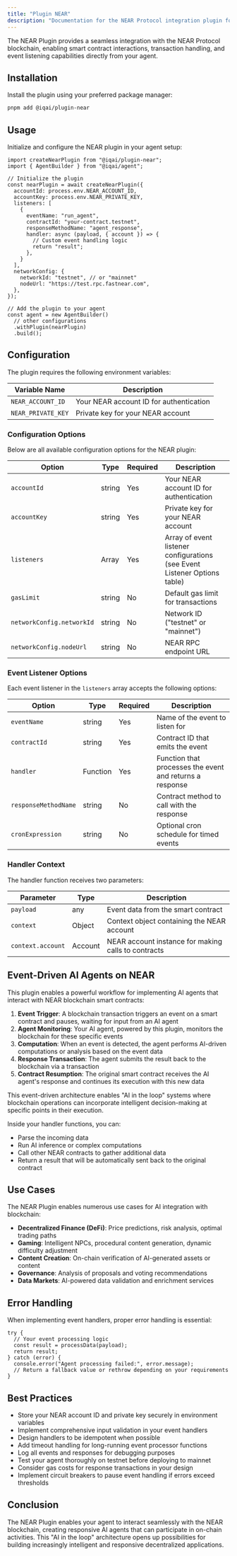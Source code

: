 ```yaml
---
title: "Plugin NEAR"
description: "Documentation for the NEAR Protocol integration plugin for the Brain Framework."
---
```


The NEAR Plugin provides a seamless integration with the NEAR Protocol blockchain, enabling smart contract interactions, transaction handling, and event listening capabilities directly from your agent.

## Installation

Install the plugin using your preferred package manager:

```bash
pnpm add @iqai/plugin-near
```


## Usage

Initialize and configure the NEAR plugin in your agent setup:

```tsx
import createNearPlugin from "@iqai/plugin-near";
import { AgentBuilder } from "@iqai/agent";

// Initialize the plugin
const nearPlugin = await createNearPlugin({
  accountId: process.env.NEAR_ACCOUNT_ID,
  accountKey: process.env.NEAR_PRIVATE_KEY,
  listeners: [
    {
      eventName: "run_agent",
      contractId: "your-contract.testnet",
      responseMethodName: "agent_response",
      handler: async (payload, { account }) => {
        // Custom event handling logic
        return "result";
      },
    }
  ],
  networkConfig: {
    networkId: "testnet", // or "mainnet"
    nodeUrl: "https://test.rpc.fastnear.com",
  },
});

// Add the plugin to your agent
const agent = new AgentBuilder()
  // other configurations
  .withPlugin(nearPlugin)
  .build();
```

## Configuration

The plugin requires the following environment variables:

| Variable Name        | Description                                  |
| -------------------- | -------------------------------------------- |
| `NEAR_ACCOUNT_ID`    | Your NEAR account ID for authentication      |
| `NEAR_PRIVATE_KEY`   | Private key for your NEAR account            |

### Configuration Options

Below are all available configuration options for the NEAR plugin:

| Option | Type | Required | Description |
|--------|------|----------|-------------|
| `accountId` | string | Yes | Your NEAR account ID for authentication |
| `accountKey` | string | Yes | Private key for your NEAR account |
| `listeners` | Array | Yes | Array of event listener configurations (see Event Listener Options table) |
| `gasLimit` | string | No | Default gas limit for transactions |
| `networkConfig.networkId` | string | No | Network ID ("testnet" or "mainnet") |
| `networkConfig.nodeUrl` | string | No | NEAR RPC endpoint URL |

### Event Listener Options

Each event listener in the `listeners` array accepts the following options:

| Option | Type | Required | Description |
|--------|------|----------|-------------|
| `eventName` | string | Yes | Name of the event to listen for |
| `contractId` | string | Yes | Contract ID that emits the event |
| `handler` | Function | Yes | Function that processes the event and returns a response |
| `responseMethodName` | string | No | Contract method to call with the response |
| `cronExpression` | string | No | Optional cron schedule for timed events |

### Handler Context

The handler function receives two parameters:

| Parameter | Type | Description |
|-----------|------|-------------|
| `payload` | any | Event data from the smart contract |
| `context` | Object | Context object containing the NEAR account |
| `context.account` | Account | NEAR account instance for making calls to contracts |


## Event-Driven AI Agents on NEAR

This plugin enables a powerful workflow for implementing AI agents that interact with NEAR blockchain smart contracts:

1. **Event Trigger**: A blockchain transaction triggers an event on a smart contract and pauses, waiting for input from an AI agent
2. **Agent Monitoring**: Your AI agent, powered by this plugin, monitors the blockchain for these specific events
3. **Computation**: When an event is detected, the agent performs AI-driven computations or analysis based on the event data
4. **Response Transaction**: The agent submits the result back to the blockchain via a transaction
5. **Contract Resumption**: The original smart contract receives the AI agent's response and continues its execution with this new data

This event-driven architecture enables "AI in the loop" systems where blockchain operations can incorporate intelligent decision-making at specific points in their execution.

Inside your handler functions, you can:
- Parse the incoming data
- Run AI inference or complex computations
- Call other NEAR contracts to gather additional data
- Return a result that will be automatically sent back to the original contract

## Use Cases

The NEAR Plugin enables numerous use cases for AI integration with blockchain:

- **Decentralized Finance (DeFi)**: Price predictions, risk analysis, optimal trading paths
- **Gaming**: Intelligent NPCs, procedural content generation, dynamic difficulty adjustment
- **Content Creation**: On-chain verification of AI-generated assets or content
- **Governance**: Analysis of proposals and voting recommendations
- **Data Markets**: AI-powered data validation and enrichment services

## Error Handling

When implementing event handlers, proper error handling is essential:

```tsx
try {
  // Your event processing logic
  const result = processData(payload);
  return result;
} catch (error) {
  console.error("Agent processing failed:", error.message);
  // Return a fallback value or rethrow depending on your requirements
}
```

## Best Practices

- Store your NEAR account ID and private key securely in environment variables
- Implement comprehensive input validation in your event handlers
- Design handlers to be idempotent when possible
- Add timeout handling for long-running event processor functions
- Log all events and responses for debugging purposes
- Test your agent thoroughly on testnet before deploying to mainnet
- Consider gas costs for response transactions in your design
- Implement circuit breakers to pause event handling if errors exceed thresholds

## Conclusion

The NEAR Plugin enables your agent to interact seamlessly with the NEAR blockchain, creating responsive AI agents that can participate in on-chain activities. This "AI in the loop" architecture opens up possibilities for building increasingly intelligent and responsive decentralized applications.
